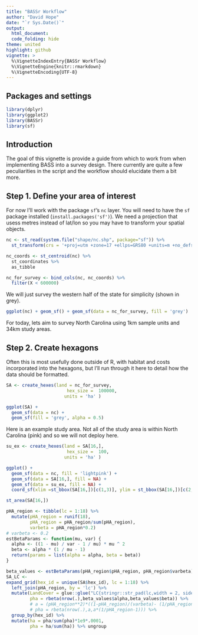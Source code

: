 ```yaml
---
title: "BASSr Workflow"
author: "David Hope"
date: "`r Sys.Date()`"
output:
  html_document:
  code_folding: hide
theme: united
highlight: github
vignette: >
  %\VignetteIndexEntry{BASSr Workflow}
  %\VignetteEngine{knitr::rmarkdown}
  %\VignetteEncoding{UTF-8}
---
```


## Packages and settings

```r
library(dplyr)
library(ggplot2)
library(BASSr)
library(sf)

```



## Introduction

The goal of this vignette is provide a guide from which to work from when implementing BASS into a survey design. There currently are quite a few peculiarities in the script and the workflow should elucidate them a bit more.


## Step 1. Define your area of interest

For now I'll work with the package `sf`'s `nc` layer. You will need to have the `sf` package installed (`install.packages('sf')`). We need a projection that usess metres instead of lat/lon so you may have to transform your spatial objects.

```r
nc <- st_read(system.file("shape/nc.shp", package="sf")) %>% 
  st_transform(crs = '+proj=utm +zone=17 +ellps=GRS80 +units=m +no_defs ',check=T, partial=F)

nc_coords <- st_centroid(nc) %>% 
  st_coordinates %>% 
  as_tibble

nc_for_survey <- bind_cols(nc, nc_coords) %>% 
  filter(X < 600000)

```

We will just survey the western half of the state for simplicity (shown in grey).

```r

ggplot(nc) + geom_sf() + geom_sf(data = nc_for_survey, fill = 'grey')

```

For today, lets aim to survey North Carolina using 1km sample units and 34km study areas.

## Step 2. Create hexagons

Often this is most usefully done outside of R, with habitat and costs incorporated into the hexagons, but I'll run through it here to detail how the data should be formatted.


```r
SA <- create_hexes(land = nc_for_survey,
                       hex_size =  100000, 
                      units = 'ha' )
```

```r
ggplot(SA) + 
  geom_sf(data = nc) + 
  geom_sf(fill = 'grey', alpha = 0.5) 
```


Here is an example study area. Not all of the study area is within North Carolina (pink) and so we will not deploy here.

```r
su_ex <- create_hexes(land = SA[16,],
                       hex_size =  100, 
                      units = 'ha' )

ggplot() +  
  geom_sf(data = nc, fill = 'lightpink') +
  geom_sf(data = SA[16,], fill = NA) +
  geom_sf(data = su_ex, fill = NA) +
  coord_sf(xlim =st_bbox(SA[16,])[c(1,3)], ylim = st_bbox(SA[16,])[c(2,4)])
```


```r
st_area(SA[16,])

pHA_region <- tibble(lc = 1:18) %>% 
  mutate(pHA_region = runif(18),
         pHA_region = pHA_region/sum(pHA_region),
         varbeta = pHA_region*0.2)
# varbeta <- 0.2
estBetaParams <- function(mu, var) {
  alpha <- ((1 - mu) / var - 1 / mu) * mu ^ 2
  beta <- alpha * (1 / mu - 1)
  return(params = list(alpha = alpha, beta = beta))
}

beta_values <- estBetaParams(pHA_region$pHA_region, pHA_region$varbeta)
SA_LC <- 
expand_grid(hex_id = unique(SA$hex_id), lc = 1:18) %>% 
  left_join(pHA_region, by = 'lc') %>% 
  mutate(LandCover = glue::glue("LC{stringr::str_pad(lc,width = 2, side = 'left', pad = 0 )}"),
         pha = rbeta(nrow(.),beta_values$alpha,beta_values$beta)) %>% 
         # a = (pHA_region**2)*((1-pHA_region)/(varbeta)- (1/pHA_region)),
         # pha = rbeta(nrow(.),a,a*(1/pHA_region-1))) %>% 
  group_by(hex_id) %>% 
  mutate(ha = pha/sum(pha)*1e9*.0001,
         pha = ha/sum(ha)) %>% ungroup


```




